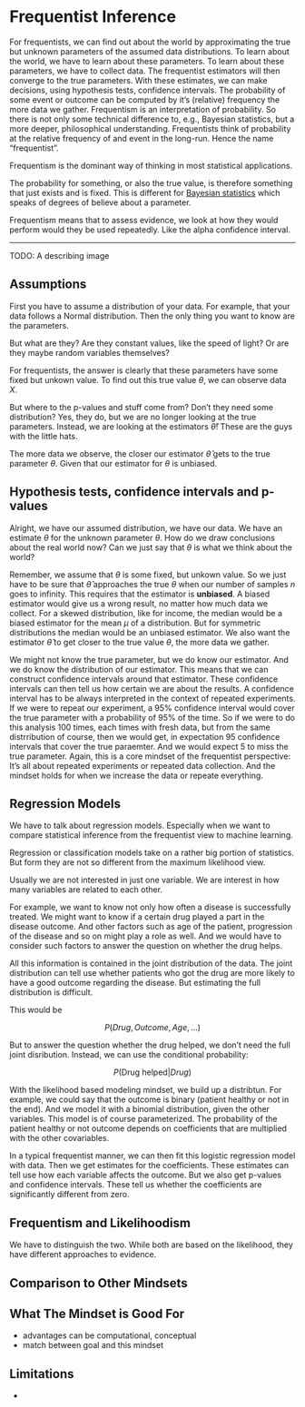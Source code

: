 # Frequentist Inference {#statistical-inference}

<!-- TOOD: Explain alpha level -->


For frequentists, we can find out about the world by approximating the true but unknown parameters of the assumed data distributions.
To learn about the world, we have to learn about these parameters.
To learn about these parameters, we have to collect data.
The frequentist estimators will then converge to the true parameters.
With these estimates, we can make decisions, using hypothesis tests, confidence intervals.
The probability of some event or outcome can be computed by it's (relative) frequency the more data we gather.
Frequentism is an interpretation of probability.
So there is not only some technical difference to, e.g., Bayesian statistics, but a more deeper, philosophical understanding.
Frequentists think of probability at the relative frequency of and event in the long-run.
Hence the name "frequentist".

Frequentism is the dominant way of thinking in most statistical applications.

The probability for something, or also the true value, is therefore something that just exists and is fixed.
This is different for [Bayesian statistics](#bayesian) which speaks of degrees of believe about a parameter.

Frequentism means that to assess evidence, we look at how they would perform would they be used repeatedly.
Like the alpha confidence interval.

---

TODO: A describing image


## Assumptions

First you have to assume a distribution of your data.
For example, that your data follows a Normal distribution.
Then the only thing you want to know are the parameters.

But what are they?
Are they constant values, like the speed of light?
Or are they maybe random variables themselves?

For frequentists, the answer is clearly that these parameters have some fixed but unkown value.
To find out this true value $\theta$, we can observe data $X$.


But where to the p-values and stuff come from?
Don't they need some distribution?
Yes, they do, but we are no longer looking at the true parameters.
Instead, we are looking at the estimators $\hat{\theta}$!
These are the guys with the little hats.

The more data we observe, the closer our estimator $\hat{\theta}$ gets to the true parameter $\theta$.
Given that our estimator for $\theta$ is unbiased.



## Hypothesis tests, confidence intervals and  p-values

<!-- starting condition for inference -->
Alright, we have our assumed distribution, we have our data.
We have an estimate $\theta$ for the unknown parameter $\theta$.
How do we draw conclusions about the real world now?
Can we just say that $\theta$ is what we think about the world?

<!-- estimator variance and distribution -->
Remember, we assume that $\theta$ is some fixed, but unkown value.
So we just have to be sure that $\hat{\theta}$ approaches the true $\theta$ when our number of samples $n$ goes to infinity.
This requires that the estimator is **unbiased**.
A biased estimator would give us a wrong result, no matter how much data we collect.
For a skewed distribution, like for income, the median would be a biased estimator for the mean $\mu$ of a distribution.
But for symmetric distributions the median would be an unbiased estimator.
We also want the estimator $\hat{\theta}$ to get closer to the true value $\theta$, the more data we gather.

<!-- Confidence intervals  -->
We might not know the true parameter, but we do know our estimator.
And we do know the distribution of our estimator.
This means that we can construct confidence intervals around that estimator.
These confidence intervals can then tell us how certain we are about the results. 
A confidence interval has to be always interpreted in the context of repeated experiments.
If we were to repeat our experiment, a 95\% confidence interval would cover the true parameter with a probability of 95\% of the time.
So if we were to do this analysis 100 times, each times with fresh data, but from the same distrribution of course,
then we would get, in expectation 95 confidence intervals that cover the true paraemter.
And we would expect 5 to miss the true parameter.
Again, this is a core mindset of the frequentist perspective:
It's all about repeated experiments or repeated data collection.
And the mindset holds for when we increase the data or repeate everything.


## Regression Models 

We have to talk about regression models.
Especially when we want to compare statistical inference from the frequentist view to machine learning.

Regression or classification models take on a rather big portion of statistics.
But form they are not so different from the maximum likelihood view.

Usually we are not interested in just one variable.
We are interest in how many variables are related to each other.

For example, we want to know not only how often a disease is successfully treated.
We might want to know if a certain drug played a part in the disease outcome.
And other factors such as age of the patient, progression of the disease and so on might play a role as well.
And we would have to consider such factors to answer the question on whether the drug helps.

All this information is contained in the joint distribution of the data.
The joint distribution can tell use whether patients who got the drug are more likely to have a good outcome regarding the disease.
But estimating the full distribution is difficult.

This would be

$$P(Drug, Outcome, Age, ...)$$

But to answer the question whether the drug helped, we don't need the full joint disribution.
Instead, we can use the conditional probability:

$$P(\text{Drug helped}|Drug)$$

With the likelihood based modeling mindset, we build up a distribtun.
For example, we could say that the outcome is binary (patient healthy or not in the end).
And we model it with a binomial distribution, given the other variables.
This model is of course parameterized.
The probability of the patient healthy or not outcome depends on coefficients that are multiplied with the other covariables.

In a typical frequentist manner, we can then fit this logistic regression model with data.
Then we get estimates for the coefficients.
These estimates can tell use how each variable affects the outcome.
But we also get p-values and confidence intervals.
These tell us whether the coefficients are significantly different from zero.


## Frequentism and Likelihoodism

We have to distinguish the two.
While both are based on the likelihood, they have different approaches to evidence.



## Comparison to Other Mindsets

## What The Mindset is Good For

- advantages can be computational, conceptual
- match between goal and this mindset

## Limitations

-



